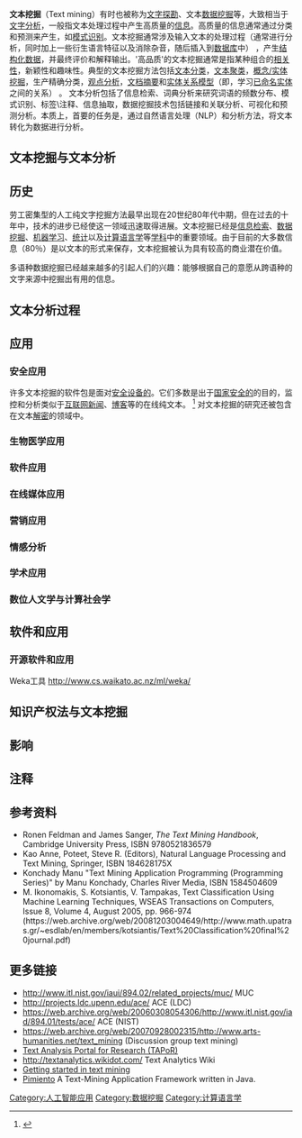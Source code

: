 {{expand language|1=en|time=2019-05-09T16:36:41+00:00}}
{{NoteTA
|G1 = IT
}}
'''文本挖掘'''（Text mining）有时也被称为[[文字探勘|文字探勘]]、文本[[数据挖掘|数据挖掘]]等，大致相当于[[文字分析|文字分析]]，一般指文本处理过程中产生高质量的[[信息|信息]]。高质量的信息通常通过分类和预测来产生，如[[模式识别|模式识别]]。文本挖掘通常涉及输入文本的处理过程（通常进行分析，同时加上一些衍生语言特征以及消除杂音，随后插入到[[数据库|数据库]]中） ，产生[[结构化数据|结构化数据]]，并最终评价和解释输出。'高品质'的文本挖掘通常是指某种组合的[[相关性|相关性]]，新颖性和趣味性。典型的文本挖掘方法包括[[文本分类|文本分类]]，[[文本聚类|文本聚类]]，[[概念挖掘|概念/实体挖掘]]，生产精确分类，[[观点分析|观点分析]]，[[文档摘要|文档摘要]]和[[实体关系模型|实体关系模型]]（即，学习[[已命名实体|已命名实体]]之间的关系） 。
文本分析包括了信息检索、词典分析来研究词语的频数分布、模式识别、标签\注释、信息抽取，数据挖掘技术包括链接和关联分析、可视化和预测分析。本质上，首要的任务是，通过自然语言处理（NLP）和分析方法，将文本转化为数据进行分析。

==文本挖掘与文本分析==

==历史==
劳工密集型的人工纯文字挖掘方法最早出现在20世纪80年代中期，但在过去的十年中，技术的进步已经使这一领域迅速取得进展。文本挖掘已经是[[信息检索|信息检索]]、[[数据挖掘|数据挖掘]]、[[机器学习|机器学习]]、[[统计|统计]]以及[[计算语言学|计算语言学]]等[[学科|学科]]中的重要领域。由于目前的大多数信息（80％）是以文本的形式来保存，文本挖掘被认为具有较高的商业潜在价值。

多语种数据挖掘已经越来越多的引起人们的兴趣：能够根据自己的意愿从跨语种的文字来源中挖掘出有用的信息。

== 文本分析过程 == 

== 应用 ==

===安全应用===
许多文本挖掘的软件包是面对[[安全设备的|安全设备的]]。它们多数是出于[[国家安全的|国家安全的]]的目的，监控和分析类似于[[互联网新闻|互联网新闻]]、[[博客|博客]]等的在线纯文本。
<ref>{{cite journal |doi=10.1007/978-3-540-88181-0_7 |title=Proceedings of the International Workshop on Computational Intelligence in Security for Information Systems CISIS'08 |series=Advances in Soft Computing |year=2009 |last1=Zanasi |first1=Alessandro |isbn=978-3-540-88180-3 |volume=53 |page=53}}</ref> 对文本挖掘的研究还被包含在文本[[加密|解密]]的领域中。

=== 生物医学应用 ===

=== 软件应用 ===

===在线媒体应用===

===营销应用===

===情感分析===

===学术应用===

===数位人文学与计算社会学===

== 软件和应用==

===开源软件和应用===
Weka工具 http://www.cs.waikato.ac.nz/ml/weka/ {{Wayback|url=http://www.cs.waikato.ac.nz/ml/weka/ |date=20111028090649 }}

==知识产权法与文本挖掘==

==影响==

==注释==
{{Reflist}}

==参考资料==
* Ronen Feldman and James Sanger, ''The Text Mining Handbook'', Cambridge University Press, ISBN 9780521836579
* Kao Anne, Poteet, Steve R. (Editors), Natural Language Processing and Text Mining, Springer, ISBN 184628175X 
* Konchady Manu "Text Mining Application Programming (Programming Series)" by Manu Konchady, Charles River Media, ISBN 1584504609
* M. Ikonomakis, S. Kotsiantis, V. Tampakas, Text Classification Using Machine Learning Techniques, WSEAS Transactions on Computers, Issue 8, Volume 4, August 2005, pp. 966-974 (https://web.archive.org/web/20081203004649/http://www.math.upatras.gr/~esdlab/en/members/kotsiantis/Text%20Classification%20final%20journal.pdf)

== 更多链接==
* http://www.itl.nist.gov/iaui/894.02/related_projects/muc/ {{Wayback|url=http://www.itl.nist.gov/iaui/894.02/related_projects/muc/ |date=20181215171607 }} MUC
* http://projects.ldc.upenn.edu/ace/ {{Wayback|url=http://projects.ldc.upenn.edu/ace/ |date=20130925194420 }} ACE (LDC)
* https://web.archive.org/web/20060308054306/http://www.itl.nist.gov/iad/894.01/tests/ace/ ACE (NIST)
* https://web.archive.org/web/20070928002315/http://www.arts-humanities.net/text_mining (Discussion group text mining)
* [https://web.archive.org/web/20081219034958/http://portal.tapor.ca/ Text Analysis Portal for Research (TAPoR)]
* http://textanalytics.wikidot.com/ {{Wayback|url=http://textanalytics.wikidot.com/ |date=20210117224747 }} Text Analytics Wiki
* [http://www.ploscompbiol.org/article/info%3Adoi%2F10.1371%2Fjournal.pcbi.0040020;jsessionid=7C485EC9A7B5B0B48AB12894E268DB7A Getting started in text mining] {{Wayback|url=http://www.ploscompbiol.org/article/info%3Adoi%2F10.1371%2Fjournal.pcbi.0040020;jsessionid=7C485EC9A7B5B0B48AB12894E268DB7A |date=20111107050856 }}
* [https://web.archive.org/web/20100925122159/http://erabaki.ehu.es/jjga/pimiento/ Pimiento] A Text-Mining Application Framework written in Java.

{{自然语言处理}}
{{Authority control}}

[[Category:人工智能应用|Category:人工智能应用]]
[[Category:数据挖掘|Category:数据挖掘]]
[[Category:计算语言学|Category:计算语言学]]